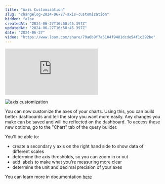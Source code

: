 ```yaml
---
title: "Axis Customization"
slug: "changelog-2024-06-27-axis-customization"
hidden: false
createdAt: "2024-06-27T16:50:45.397Z"
updatedAt: "2024-06-27T16:50:45.397Z"
date: "2024-06-27"
video: "https://www.loom.com/share/70a6b9f7a5104f9481dcde54f1c292be"
---
```


<div style={{position: 'relative', paddingBottom: '64.90384615384616%', height: 0}}>
    <iframe src="https://www.loom.com/embed/70a6b9f7a5104f9481dcde54f1c292be"
        frameBorder="0"
        webkitallowfullscreen="true" mozallowfullscreen="true" allowFullScreen
        style={{position: 'absolute', 'top': 0, 'left': 0, 'width': '100%', 'height': '100%'}}>
    </iframe>
</div>

![axis customization](/changelog/axis-customization.png)

You can now customize the axes of your charts. Using this, you can build better dashboards and tell the story you want more easily. Any changes you make can be saved and will be reflected on the dashboard. To access these new options, go to the "Chart" tab of the query builder.

You'll be able to:
- create a secondary y axis on the right hand side to show data of different scales
- determine the axis thresholds, so you can zoom in or out
- add labels to make what you're measuring more clear
- determine the unit and decimal precision of your axes

You can learn more in documentation [here](/docs/features/chart-customization#axis-customization)

